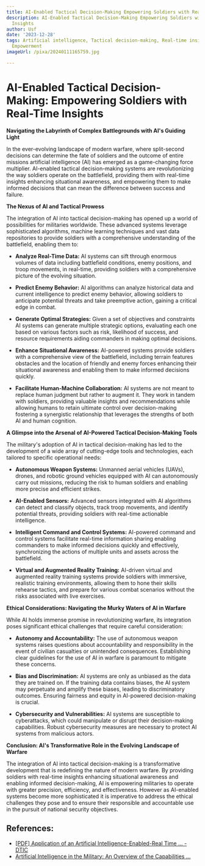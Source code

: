 ```yaml
---
title: AI-Enabled Tactical Decision-Making Empowering Soldiers with Real-Time Insights
description: AI-Enabled Tactical Decision-Making Empowering Soldiers with Real-Time
  Insights
author: Usf
date: '2023-12-28'
tags: Artificial intelligence, Tactical decision-making, Real-time insights, Soldiers,
  Empowerment
imageUrl: /pixa/20240111165759.jpg

---
```

# AI-Enabled Tactical Decision-Making: Empowering Soldiers with Real-Time Insights

**Navigating the Labyrinth of Complex Battlegrounds with AI's Guiding  Light**

In the ever-evolving landscape of modern warfare, where split-second decisions can determine the fate of soldiers  and the outcome of entire missions artificial intelligence (AI) has emerged as  a game-changing force multiplier. AI-enabled tactical decision-making systems are revolutionizing the way soldiers  operate on the battlefield, providing  them with real-time insights enhancing situational awareness, and empowering  them to  make  informed decisions that can mean the difference between success and failure.

**The Nexus of AI and Tactical  Prowess**

The integration of AI into tactical decision-making  has opened up a world of possibilities for militaries  worldwide. These advanced systems leverage sophisticated algorithms,  machine learning  techniques and vast data repositories to provide soldiers with a comprehensive  understanding of the battlefield,  enabling them to:

- **Analyze Real-Time Data:**  AI systems can sift through enormous volumes of  data including battlefield  conditions, enemy positions, and troop  movements, in real-time, providing soldiers with a comprehensive picture of the evolving situation.

- **Predict  Enemy Behavior:** AI algorithms can analyze historical data and current intelligence to predict enemy  behavior, allowing soldiers to anticipate  potential threats and take preemptive action, gaining a critical edge in combat.

- **Generate Optimal Strategies:** Given a set of  objectives and constraints AI systems can generate multiple  strategic options, evaluating each one based on  various factors such as  risk, likelihood of  success, and resource requirements aiding commanders in making optimal decisions.

- **Enhance Situational Awareness:** AI-powered systems  provide soldiers with a comprehensive view of the  battlefield, including terrain features obstacles and the location of friendly and enemy forces enhancing their situational awareness and enabling them to make informed decisions quickly.

- **Facilitate Human-Machine Collaboration:** AI systems are not meant to replace  human judgment but rather to augment it. They  work in tandem  with  soldiers, providing valuable insights and recommendations while allowing humans  to retain ultimate control over decision-making fostering a synergistic relationship that leverages the  strengths of both AI and human cognition.

**A Glimpse into the  Arsenal of AI-Powered Tactical Decision-Making Tools**

The military's adoption  of AI in tactical decision-making has led to the development of a wide array of cutting-edge tools and technologies, each  tailored to specific operational needs:

- **Autonomous Weapon Systems:** Unmanned aerial vehicles (UAVs), drones, and robotic ground vehicles equipped with AI can autonomously  carry out missions, reducing the risk to human soldiers and enabling more precise and efficient strikes.

- **AI-Enabled Sensors:**  Advanced  sensors integrated with AI algorithms can detect and classify objects, track troop movements, and identify  potential threats, providing soldiers with real-time actionable intelligence.

- **Intelligent Command and Control Systems:** AI-powered command  and control systems facilitate real-time information sharing  enabling commanders to make  informed decisions quickly and effectively,  synchronizing the actions of multiple units and assets across the battlefield.

- **Virtual and Augmented Reality Training:** AI-driven virtual and augmented reality training systems provide soldiers with immersive, realistic training environments,  allowing them to  hone their skills rehearse tactics, and prepare for various combat scenarios  without the risks associated with  live  exercises.

**Ethical Considerations: Navigating the  Murky Waters of AI in Warfare**

While AI holds immense promise in revolutionizing warfare, its integration poses significant  ethical challenges  that require careful consideration:

-  **Autonomy and  Accountability:** The use of autonomous weapon systems raises questions about accountability and  responsibility in the event of civilian casualties or unintended consequences. Establishing clear guidelines for  the use  of AI in warfare is paramount to mitigate these concerns.

- **Bias and  Discrimination:** AI systems are only as unbiased as the data  they are trained on. If the training data contains biases, the AI system may perpetuate and amplify these biases, leading to discriminatory outcomes. Ensuring fairness and equity  in AI-powered decision-making is  crucial.

- **Cybersecurity and  Vulnerabilities:** AI  systems are susceptible to cyberattacks, which could manipulate or disrupt their decision-making capabilities.  Robust cybersecurity measures are necessary to protect AI systems from malicious actors.

**Conclusion:  AI's Transformative Role in the Evolving Landscape of Warfare**

The integration of AI into tactical decision-making is  a transformative development that is redefining the nature of modern warfare. By providing soldiers  with real-time insights enhancing situational awareness  and enabling informed decision-making, AI is empowering militaries to operate with greater precision, efficiency, and effectiveness. However  as AI-enabled systems become more sophisticated it is imperative to address the ethical challenges they pose and to ensure their responsible and accountable use in the pursuit of national security objectives.

## References:
- [[PDF] Application of an Artificial Intelligence-Enabled-Real Time ... - DTIC](https://apps.dtic.mil/sti/trecms/pdf/AD1184745.pdf)
- [Artificial Intelligence in the Military: An Overview of the Capabilities ...](https://www.hindawi.com/journals/ijis/2023/8676366/)
